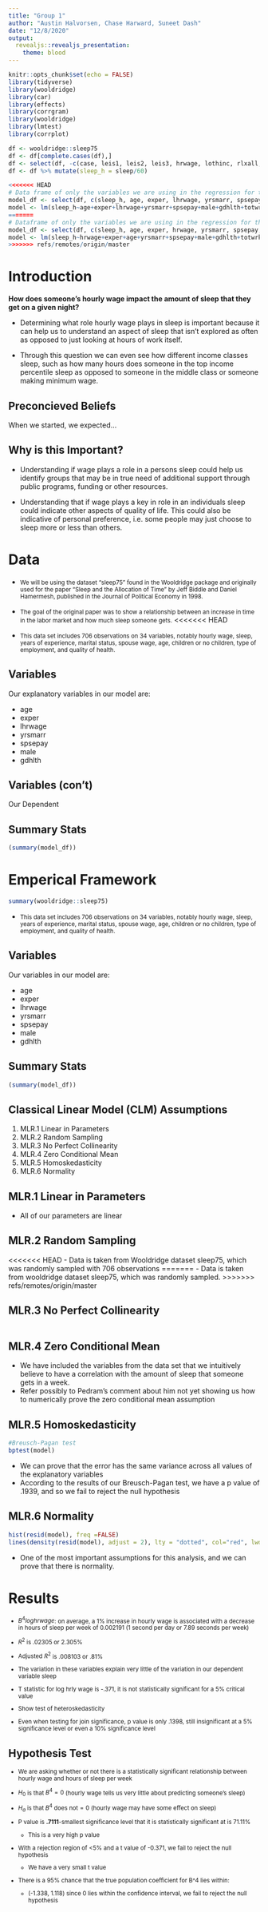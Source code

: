 ```yaml
---
title: "Group 1"
author: "Austin Halvorsen, Chase Harward, Suneet Dash"
date: "12/8/2020"
output:
  revealjs::revealjs_presentation:
    theme: blood
---
```


```r
knitr::opts_chunk$set(echo = FALSE)
library(tidyverse)
library(wooldridge)
library(car)
library(effects)
library(corrgram)
library(wooldridge)
library(lmtest)
library(corrplot)
```

```r
df <- wooldridge::sleep75
df <- df[complete.cases(df),]
df <- select(df, -c(case, leis1, leis2, leis3, hrwage, lothinc, rlxall, south, union, yngkid))
df <- df %>% mutate(sleep_h = sleep/60)

<<<<<<< HEAD
# Data frame of only the variables we are using in the regression for the slide
model_df <- select(df, c(sleep_h, age, exper, lhrwage, yrsmarr, spsepay, male, gdhlth, totwrk))
model <- lm(sleep_h~age+exper+lhrwage+yrsmarr+spsepay+male+gdhlth+totwrk, df)
=======
# Dataframe of only the variables we are using in the regression for the slide
model_df <- select(df, c(sleep_h, age, exper, hrwage, yrsmarr, spsepay, male, gdhlth, totwrk, marr))
model <- lm(sleep_h~hrwage+exper+age+yrsmarr+spsepay+male+gdhlth+totwrk+marr, df)
>>>>>>> refs/remotes/origin/master
```


# Introduction {data-transition="slide-in fade-out"}

__How does someone's hourly wage impact the amount of sleep that they get on a given night?__

<section style="text-align: left;">

- Determining what role hourly wage plays in sleep is important because it can help us to understand an aspect of sleep that isn’t explored as often as opposed to just looking at hours of work itself. 

- Through this question we can even see how different income classes sleep, such as how many hours does someone in the top income percentile sleep as opposed to someone in the middle class or someone making minimum wage.

</section>

## Preconcieved Beliefs

When we started, we expected...

## Why is this Important? {data-transition="slide-in fade-out"}

- Understanding if wage plays a role in a persons sleep could help us identify groups that may be in true need of additional support through public programs, funding or other resources.

- Understanding that if wage plays a key in role in an individuals sleep could indicate other aspects of quality of life. This could also be indicative of personal preference, i.e. some people may just choose to sleep more or less than others.

# Data {data-transition="slide-in fade-out"}

- <small>We will be using the dataset “sleep75” found in the Wooldridge package and originally used for the paper “Sleep and the Allocation of Time” by Jeff Biddle and Daniel Hamermesh, published in the Journal of Political Economy in 1998.</small>

- <small>The goal of the original paper was to show a relationship between an increase in time in the labor market and how much sleep someone gets.</small>
<<<<<<< HEAD

- <small>This data set includes 706 observations on 34 variables, notably hourly wage, sleep, years of experience, marital status, spouse wage, age, children or no children, type of employment, and quality of health.</small>

## Variables

Our explanatory variables in our model are:

<section style="text-align: left;">

- age            
- exper           
- lhrwage
- yrsmarr         
- spsepay        
- male         
- gdhlth

</section>

## Variables (con't)

Our Dependent

## Summary Stats 

```r
(summary(model_df))
```

# Emperical Framework {data-transition="slide-in fade-out"}

```r
summary(wooldridge::sleep75)
```


- <small>This data set includes 706 observations on 34 variables, notably hourly wage, sleep, years of experience, marital status, spouse wage, age, children or no children, type of employment, and quality of health.</small>

## Variables

Our variables in our model are:

<section style="text-align: left;">

- age            
- exper           
- lhrwage
- yrsmarr         
- spsepay        
- male         
- gdhlth

</section>

## Summary Stats 

```r
(summary(model_df))
```

## Classical Linear Model (CLM) Assumptions

1. MLR.1 Linear in Parameters
2. MLR.2 Random Sampling
3. MLR.3 No Perfect Collinearity
4. MLR.4 Zero Conditional Mean
5. MLR.5 Homoskedasticity
6. MLR.6 Normality

## MLR.1 Linear in Parameters

- All of our parameters are linear

## MLR.2 Random Sampling

<<<<<<< HEAD
- Data is taken from Wooldridge dataset sleep75, which was randomly sampled with 706 observations
=======
- Data is taken from wooldridge dataset sleep75, which was randomly sampled.
>>>>>>> refs/remotes/origin/master


## MLR.3 No Perfect Collinearity
```r

```



## MLR.4 Zero Conditional Mean

- We have included the variables from the data set that we intuitively believe to have a correlation with the amount of sleep that someone gets in a week. 
- Refer possibly to Pedram’s comment about him not yet showing us how to numerically prove the zero conditional mean assumption

## MLR.5 Homoskedasticity

```r
#Breusch-Pagan test
bptest(model)
```
- We can prove that the error has the same variance across all values of the explanatory variables 
- According to the results of our Breusch-Pagan test, we have a p value of .1939, and so we fail to reject the null hypothesis

## MLR.6 Normality

```r
hist(resid(model), freq =FALSE)
lines(density(resid(model), adjust = 2), lty = "dotted", col="red", lwd=3) 
```

- One of the most important assumptions for this analysis, and we can prove that there is normality.

# Results {data-transition="slide-in fade-out"}

<small>

- $B^4loghrwage$: on average, a 1% increase in hourly wage is associated with a decrease in hours of sleep per week of 0.002191 (1 second per day or 7.89 seconds per week)
- $R^2$ is .02305 or 2.305%
- $\text{Adjusted } R^2$ is .008103 or .81%

- The variation in these variables explain very little of the variation in our dependent variable sleep
- T statistic for log hrly wage is -.371, it is not statistically significant for a 5% critical value
- Show test of heteroskedasticity
- Even when testing for join significance, p value is only .1398, still insignificant at a 5% significance level or even a 10% significance level

</small>

## Hypothesis Test

<small>

- We are asking whether or not there is a statistically significant relationship between hourly wage and hours of sleep per week

- $H_0$ is that $B^4 = 0$ (hourly wage tells us very little about predicting someone’s sleep)
- $H_a$ is that $B^4 \text{ does not} = 0$ (hourly wage may have some effect on sleep)
- P value is __.7111__-smallest significance level that it is statistically significant at is 71.11%
    - This is a very high p value
- With a rejection region of <5% and a t value of -0.371, we fail to reject the null hypothesis
    - We have a very small t value
- There is a 95% chance that the true population coefficient for B^4 lies within:
    - (-1.338, 1.118) since 0 lies within the confidence interval, we fail to reject the null hypothesis

</small>
